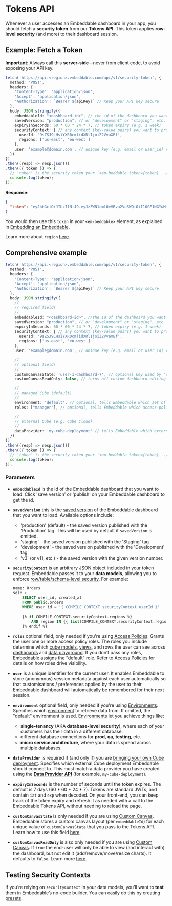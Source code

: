 # Tokens API

Whenever a user accesses an Embeddable dashboard in your app, you should fetch a **security token** from our **Tokens API**. This token applies **row-level security** (and more) to their dashboard session.

<Bruno/>

## Example: Fetch a Token

**Important**: Always call this **server-side**—never from client code, to avoid exposing your API key.

```ts
fetch('https://api.<region>.embeddable.com/api/v1/security-token', {
  method: 'POST',
  headers: {
    'Content-Type': 'application/json',
    'Accept': 'application/json',
    'Authorization': `Bearer ${apiKey}` // Keep your API key secure
  },
  body: JSON.stringify({
    embeddableId: "<dashboard-id>", // the id of the dashboard you want to load
    savedVersion: "production", // or "development" or "staging", etc.
    expiryInSeconds: 60 * 60 * 24 * 7, // token expiry (e.g. 1 week)
    securityContext: { // any context (key-value pairs) you want to provide to the SQL data models
      userId: '9sZSJ9LHsiYXR0cmlidXRlIjoiZ2VvaXBf',
      regions: ['us-east', 'eu-west']
    },
    user: 'example@domain.com', // unique key (e.g. email or user_id) representing current user
  })
})
.then((resp) => resp.json())
.then(({ token }) => {
  // 'token' is the security token your `<em-beddable token={token}.../>` web component needs
  console.log(token);
});
```

**Response**:
```json
{
  "token": "eyJhbGciOiJIUzI1NiJ9.eyJzZWN1cml0eVRva2VuSWQiOiI1OGE1NGYwMi0xNTJmLTQxMjgtYWZmZC0zMDhhYzI0NTE5ZGQiLCJpYXQiOjE3MDczMTU1NDUsImV4cCI6MTcwNzkyMDM0NX0.lnovN0xTMCjLcxGTIfzFD9cYRIAZjn6S7sew-ih11lM"
}
```

You would then use this `token` in your `<em-beddable>` element, as explained in [Embedding an Embeddable](/deployment/embedding#how-it-works).

Learn more about `region` [here](/deployment/deployment-regions).

## Comprehensive example

```ts
fetch('https://api.<region>.embeddable.com/api/v1/security-token', {
  method: 'POST',
  headers: {
    'Content-Type': 'application/json',
    'Accept': 'application/json',
    'Authorization': `Bearer ${apiKey}` // Keep your API key secure
  },
  body: JSON.stringify({
    //
    // required fields
    //
    embeddableId: "<dashboard-id>", //the id of the dashboard you want to load
    savedVersion: "production", // or "development" or "staging", etc.
    expiryInSeconds: 60 * 60 * 24 * 7, // token expiry (e.g. 1 week)
    securityContext: { // any context (key-value pairs) you want to provide to the SQL data models
      userId: '9sZSJ9LHsiYXR0cmlidXRlIjoiZ2VvaXBf',
      regions: ['us-east', 'eu-west']
    },
    user: 'example@domain.com', // unique key (e.g. email or user_id) representing current user

    //
    // optional fields
    //
    customCanvasState: 'user-1-dashboard-7', // optional key used by "custom canvas" functionality to store end-user custom dashboard state
    customCanvasReadOnly: false, // turns off custom dashboard editing for your end-user (if "custom canvas" is enabled)

    //
    // managed Cube (default)
    //
    environment: 'default', // optional, tells Embeddable which set of databases to retrieve data from
    roles: ["manager"], // optional, tells Embeddable which access-policy roles to grant this user e.g. manager, admin etc.

    //
    // external Cube (e.g. Cube Cloud)
    //
    dataProvider: 'my-cube-deployment' // tells Embeddable which external Cube deployment to connect to
  })
})
.then((resp) => resp.json())
.then(({ token }) => {
  // 'token' is the security token your `<em-beddable token={token}.../>` web component needs
  console.log(token);
});
```


### Parameters

- **`embeddableId`** is the id of the Embeddable dashboard that you want to load.  Click 'save version' or 'publish' on your Embeddable dashboard to get the id.
- **`savedVersion`** this is the [saved version](/deployment/versions) of the Embeddable dashboard that you want to load.  Available options include: 
  - 'production' (default) - the saved version published with the 'Production' tag.  This will be used by default if `savedVersion` is omitted.
  - 'staging' - the saved version published with the 'Staging' tag
  - 'development' - the saved version published with the 'Development' tag
  - 'v3' (or v11, etc.) - the saved version with the given version number.
- **`securityContext`** is an arbitrary JSON object included in your token request. Embeddable passes it to your **data models**, allowing you to enforce [row/table/schema-level security](/data-modeling/row-level-security). For example:

    ```sql
    name: Orders
    sql: >
        SELECT user_id, created_at
        FROM public.orders
        WHERE user_id = '{ COMPILE_CONTEXT.securityContext.userId }'
        
        {% if COMPILE_CONTEXT.securityContext.regions %}
            AND region IN {{ list(COMPILE_CONTEXT.securityContext.regions) }}
        {% endif %}
    ```
    
- **`roles`** optional field, only needed if you're using [Access Policies](/data-modeling/access-policies). Grants the user one or more access policy roles. The roles you include determine which [cube models](/data-modeling/defining-models), [views](/data-modeling/views), and rows the user can see across [dashboards](/dashboards/introduction) and [data playground](/data-modeling/testing-models). If you don’t pass any roles, Embeddable assigns the "default" role. Refer to [Access Policies](/data-modeling/access-policies) for details on how roles drive visibility.

- **`user`** is a unique identifier for the current user. It enables Embeddable to store (anonymous) session metadata against each user automatically so that customisations / preferences applied by the user to their Embeddable dashboard will automatically be remembered for their next session.

- **`environment`** optional field, only needed if you're using [Environments](/data/environments). Specifies which [environment](/data/environments) to retrieve data from. If omitted, the "default" environment is used. [Environments](/data/environments) let you achieve things like:
    - **single-tenancy** (AKA **database-level security**), where each of your customers has their data in a different database.
    - different database connections for **prod**, **qa**, **testing**, etc. 
    - **micro service architecture**, where your data is spread across multiple databases.

- **`dataProvider`** is required if (and only if) you are [bringing your own Cube deployment](/data/bring-your-own-cube). Specifies which external Cube deployment Embeddable should connect to. This must match a data provider you have created using the [**Data Provider API**](/data/cube-cloud#data-provider-api) (for example, `my-cube-deployment`). 

- **`expiryInSeconds`** is the number of seconds until the token expires. The default is 7 days (60 * 60 * 24 * 7). Tokens are standard JWTs, and contain `iat` and `exp` when decoded. On your front-end, you can keep track of the token expiry and refresh it as needed with a call to the Embeddable Tokens API, without needing to reload the page.

- **`customCanvasState`** is only needed if you are using [Custom Canvas](/dashboards/custom-canvas). Embeddable stores a custom canvas layout (per `embeddableId`) for each unique value of `customCanvasState` that you pass to the Tokens API.  Learn how to use this field [here](./custom-canvas).  

- **`customCanvasReadOnly`** is also only needed if you are using [Custom Canvas](/dashboards/custom-canvas).  If `true` the end-user will only be able to view (and interact with) the dashboard, but not edit it (add/remove/move/resize charts). It defaults to `false`.  Learn more [here](./custom-canvas).

## Testing Security Contexts

If you’re relying on `securityContext` in your data models, you’ll want to **test** them in Embeddable’s no-code builder. You can easily do this by creating [presets](/data-modeling/row-level-security#testing-security-contexts-in-embeddable). 
